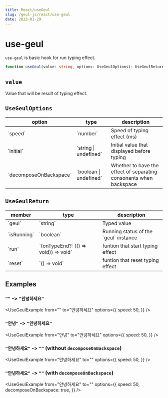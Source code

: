 ```yaml
---
title: React/useGeul
slug: /geul-js/react/use-geul
date: 2023-01-29
---
```


# use-geul


`use-geul` is basic hook for run typing effect.

```ts
function useGeul(value: string, options: UseGeulOptions): UseGeulReturn;
```

## `value`

Value that will be result of typing effect.

## `UseGeulOptions`

<table>
  <thead>
    <tr>
      <th>option</th>
      <th>type</th>
      <th>description</th>
    </tr>
  </thead>
  <tbody>
    <tr>
      <td>`speed`</td>
      <td>`number`</td>
      <td>Speed of typing effect (ms)</td>
    </tr>
    <tr>
      <td>`initial`</td>
      <td>`string | undefined`</td>
      <td>Initial value that displayed before typing</td>
    </tr>
    <tr>
      <td>`decomposeOnBackspace`</td>
      <td>`boolean | undefined`</td>
      <td>
        Whether to have the effect of separating consonants when backspace
      </td>
    </tr>
  </tbody>
</table>

## `UseGeulReturn`

<table>
  <thead>
    <tr>
      <th>member</th>
      <th>type</th>
      <th>description</th>
    </tr>
  </thead>
  <tbody>
    <tr>
      <td>`geul`</td>
      <td>`string`</td>
      <td>Typed value</td>
    </tr>
    <tr>
      <td>`isRunning`</td>
      <td>`boolean`</td>
      <td>Running status of the `geul` instance</td>
    </tr>
    <tr>
      <td>`run`</td>
      <td>`(onTypeEnd?: (() => void)) => void`</td>
      <td>
        funtion that start typing effect
      </td>
    </tr>
    <tr>
      <td>`reset`</td>
      <td>`() => void`</td>
      <td>
        funtion that reset typing effect
      </td>
    </tr>
  </tbody>
</table>

## Examples

### `""` -> `"안녕하세요"`

<UseGeulExample
  from=""
  to="안녕하세요"
  options={{
    speed: 50,
  }}
/>

### `"안녕"` -> `"안녕하세요"`

<UseGeulExample
  from="안녕"
  to="안녕하세요"
  options={{
    speed: 50,
  }}
/>

### `"안녕하세요"` -> `""` (without `decomposeOnBackspace`)

<UseGeulExample
  from="안녕하세요"
  to=""
  options={{
    speed: 50,
  }}
/>

### `"안녕하세요"` -> `""` (with `decomposeOnBackspace`)

<UseGeulExample
  from="안녕하세요"
  to=""
  options={{
    speed: 50,
    decomposeOnBackspace: true,
  }}
/>
